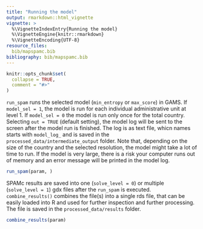 ```yaml
---
title: "Running the model"
output: rmarkdown::html_vignette
vignette: >
  %\VignetteIndexEntry{Running the model}
  %\VignetteEngine{knitr::rmarkdown}
  %\VignetteEncoding{UTF-8}
resource_files:
  bib/mapspamc.bib
bibliography: bib/mapspamc.bib
---
```


```r
knitr::opts_chunk$set(
  collapse = TRUE,
  comment = "#>"
)
```

`run_spam` runs the selected model (`min_entropy` or `max_score`) in GAMS. If `model_sel = 1`, the model is run for each individual administrative unit at level 1. If `model_sel = 0` the model is run only once for the total country. Selecting `out = TRUE` (default setting), the model log will be sent to the screen after the model run is finished. The log is as text file, whicn names starts with `model_log_` and is saved in the `processed_data/intermediate_output` folder.  Note that, depending on the size of the country and the selected resolution, the model might take a lot of time to run. If the model is very large, there is a risk your computer runs out of memory and an error message will be printed in the model log. 

```r
run_spam(param, )
```

SPAMc results are saved into one (`solve_level = 0`)  or multiple (`solve_level = 1`) gdx files after the `run_spam` is executed. `combine_results()` combines the file(s) into a single rds file, that can be easily loaded into R and used for further inspection and further processing. The file is saved in the `processed_data/results` folder.

```r
combine_results(param)

```


